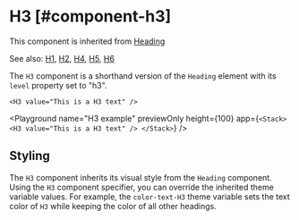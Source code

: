 
# H3 [#component-h3]

This component is inherited from [Heading](./Heading.mdx)

See also: [H1](./H1.mdx), [H2](./H2.mdx), [H4](./H4.mdx), [H5](./H5.mdx), [H6](./H6.mdx)

The `H3` component is a shorthand version of the `Heading` element with its `level` property set to "h3".

```ueml copy
<H3 value="This is a H3 text" />
```

<Playground
  name="H3 example"
  previewOnly
  height={100}
  app={`
  <Stack>
    <H3 value="This is a H3 text" />
  </Stack>
  `}
/>

## Styling

The `H3` component inherits its visual style from the `Heading` component.
Using the `H3` component specifier, you can override the inherited theme variable values.
For example, the `color-text-H3` theme variable sets the text color of `H3` while keeping the color of all other headings.

